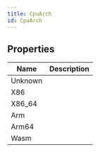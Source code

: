 ```yaml
---
title: CpuArch
id: CpuArch
---
```


## Properties

| Name | Description |
| - | - |
| Unknown |  |
| X86 |  |
| X86_64 |  |
| Arm |  |
| Arm64 |  |
| Wasm |  |

